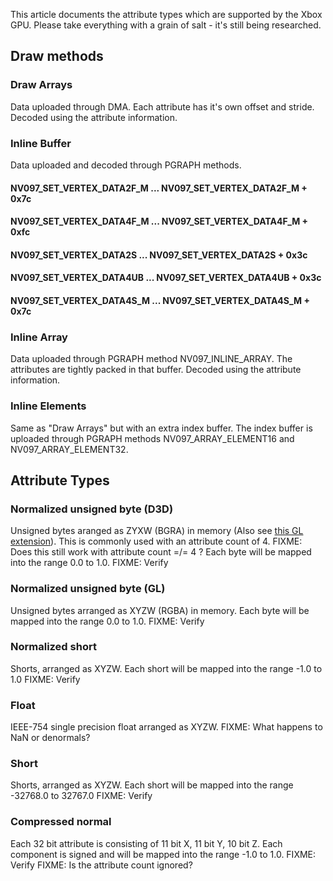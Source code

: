 This article documents the attribute types which are supported by the Xbox GPU.
Please take everything with a grain of salt - it's still being researched.

== Draw methods ==

=== Draw Arrays ===

Data uploaded through DMA.
Each attribute has it's own offset and stride.
Decoded using the attribute information.

=== Inline Buffer ===

Data uploaded and decoded through PGRAPH methods.

==== NV097_SET_VERTEX_DATA2F_M ... NV097_SET_VERTEX_DATA2F_M + 0x7c ====
==== NV097_SET_VERTEX_DATA4F_M ... NV097_SET_VERTEX_DATA4F_M + 0xfc ====
==== NV097_SET_VERTEX_DATA2S ... NV097_SET_VERTEX_DATA2S + 0x3c ====
==== NV097_SET_VERTEX_DATA4UB ... NV097_SET_VERTEX_DATA4UB + 0x3c ====
==== NV097_SET_VERTEX_DATA4S_M ... NV097_SET_VERTEX_DATA4S_M + 0x7c ====

=== Inline Array ===

Data uploaded through PGRAPH method NV097_INLINE_ARRAY.
The attributes are tightly packed in that buffer.
Decoded using the attribute information.

=== Inline Elements ===

Same as "Draw Arrays" but with an extra index buffer.
The index buffer is uploaded through PGRAPH methods NV097_ARRAY_ELEMENT16 and NV097_ARRAY_ELEMENT32.

== Attribute Types ==

=== Normalized unsigned byte (D3D) === 

Unsigned bytes aranged as ZYXW (BGRA) in memory (Also see [http://www.opengl.org/registry/specs/ARB/vertex_array_bgra.txt this GL extension]).
This is commonly used with an attribute count of 4.
FIXME: Does this still work with attribute count =/= 4 ?
Each byte will be mapped into the range 0.0 to 1.0.
FIXME: Verify

=== Normalized unsigned byte (GL) ===

Unsigned bytes arranged as XYZW (RGBA) in memory.
Each byte will be mapped into the range 0.0 to 1.0.
FIXME: Verify

=== Normalized short ===

Shorts, arranged as XYZW.
Each short will be mapped into the range -1.0 to 1.0
FIXME: Verify

=== Float ===

IEEE-754 single precision float arranged as XYZW.
FIXME: What happens to NaN or denormals?

=== Short ===

Shorts, arranged as XYZW.
Each short will be mapped into the range -32768.0 to 32767.0
FIXME: Verify

=== Compressed normal ===

Each 32 bit attribute is consisting of 11 bit X, 11 bit Y, 10 bit Z.
Each component is signed and will be mapped into the range -1.0 to 1.0.
FIXME: Verify
FIXME: Is the attribute count ignored?